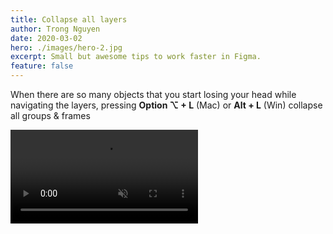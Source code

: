 ```yaml
---
title: Collapse all layers
author: Trong Nguyen
date: 2020-03-02
hero: ./images/hero-2.jpg
excerpt: Small but awesome tips to work faster in Figma.
feature: false
---
```


<div class="Grid Col2">
<p>

When there are so many objects that you start losing your head while navigating the layers, pressing **Option ⌥ + L** (Mac) or  **Alt + L** (Win) collapse all groups & frames

</p>

<div class="video">
  <video autoplay loop muted playsinline src="https://video.twimg.com/ext_tw_video/1311497597576642560/pu/vid/1280x720/-NDXoX-CdNBel8Ag.mp4"></video>
</div>
</div>